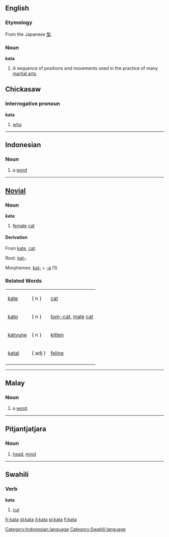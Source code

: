 ==English==
{{wikipedia}}
===Etymology===
From the Japanese [[型]].
===Noun===
'''kata'''
#A sequence of positions and movements used in the practice of many [[martial art]]s.

==Chickasaw==
===Interrogative pronoun===
'''kata'''
# [[who]]

----

==Indonesian==
===Noun===

# a [[word]]

[[Category:Indonesian language]]

----

==[[Novial]]==
===Noun===
<b>kata</b>
#[[female]] [[cat]]
====Derivation====
From [[kate]], [[cat]].

Root: [[kat-]].

Morphemes: [[kat-]] + [[-a]] (1).

===Related Words===
{|
|[[kate]] ||   { n }   ||[[cat]]
|-
|[[kato]] ||   { n }   || [[tom-cat]], [[male]] [[cat]]
|-
|[[katyune]] ||   { n }   || [[kitten]]
|-
|[[katal]] ||   { adj }   || [[feline]]
|-
|}

----

==Malay==
===Noun===

# a [[word]].

----

==Pitjantjatjara==
===Noun===

# [[head]], [[mind]]

----

==Swahili==

=== Verb ===
'''kata'''

#[[cut]]

[[Category:Swahili language]]

[[fr:kata]]
[[id:kata]]
[[it:kata]]
[[pl:kata]]
[[fi:kata]]